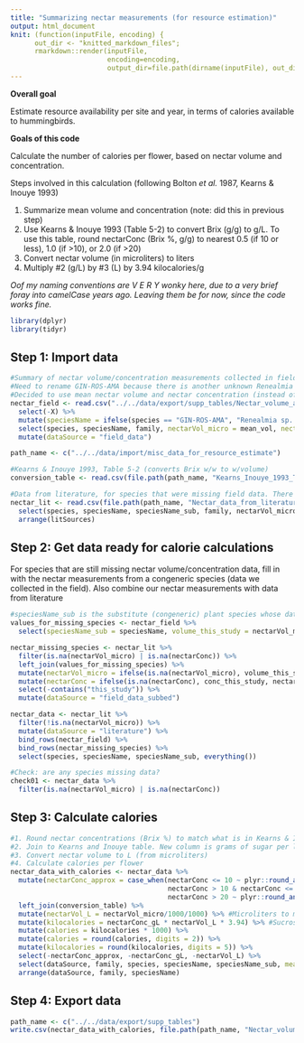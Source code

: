 ```yaml
---
title: "Summarizing nectar measurements (for resource estimation)"
output: html_document
knit: (function(inputFile, encoding) {
      out_dir <- "knitted_markdown_files";
      rmarkdown::render(inputFile,
                        encoding=encoding,
                        output_dir=file.path(dirname(inputFile), out_dir))})
---
```


**Overall goal**

Estimate resource availability per site and year, in terms of calories available to hummingbirds.

**Goals of this code**

Calculate the number of calories per flower, based on nectar volume and concentration.

Steps involved in this calculation (following Bolton *et al.* 1987, Kearns & Inouye 1993)

1. Summarize mean volume and concentration (note: did this in previous step)
2. Use Kearns & Inouye 1993 (Table 5-2) to convert Brix (g/g) to g/L. To use this table, round nectarConc (Brix %, g/g) to nearest 0.5 (if 10 or less), 1.0 (if >10), or 2.0 (if >20)
3. Convert nectar volume (in microliters) to liters
4.  Multiply #2 (g/L) by #3 (L) by 3.94 kilocalories/g

*Oof my naming conventions are V E R Y wonky here, due to a very brief foray into camelCase years ago. Leaving them be for now, since the code works fine.*

```r
library(dplyr)
library(tidyr)
```

## Step 1: Import data
```r
#Summary of nectar volume/concentration measurements collected in field
#Need to rename GIN-ROS-AMA because there is another unknown Renealmia species
#Decided to use mean nectar volume and nectar concentration (instead of median) since that is value most commonly found in literature
nectar_field <- read.csv("../../data/export/supp_tables/Nectar_volume_and_concentration_summary.csv") %>%
  select(-X) %>%
  mutate(speciesName = ifelse(species == "GIN-ROS-AMA", "Renealmia sp. 2", as.character(speciesName))) %>%
  select(species, speciesName, family, nectarVol_micro = mean_vol, nectarConc = mean_conc, everything()) %>%
  mutate(dataSource = "field_data")

path_name <- c("../../data/import/misc_data_for_resource_estimate")

#Kearns & Inouye 1993, Table 5-2 (converts Brix w/w to w/volume)
conversion_table <- read.csv(file.path(path_name, "Kearns_Inouye_1993_Table_5-2.csv"))

#Data from literature, for species that were missing field data. There are still blanks for some species; I will substitute field data from congeneric species in next step
nectar_lit <- read.csv(file.path(path_name, "Nectar_data_from_literature_20200528.csv")) %>%
  select(species, speciesName, speciesName_sub, family, nectarVol_micro, nectarConc, litSite = site, litSources) %>%
  arrange(litSources)
```

## Step 2: Get data ready for calorie calculations

For species that are still missing nectar volume/concentration data, fill in with the nectar measurements from a congeneric species (data we collected in the field). Also combine our nectar measurements with data from literature
```r
#speciesName_sub is the substitute (congeneric) plant species whose data I will use
values_for_missing_species <- nectar_field %>%
  select(speciesName_sub = speciesName, volume_this_study = nectarVol_micro, conc_this_study = nectarConc)

nectar_missing_species <- nectar_lit %>%
  filter(is.na(nectarVol_micro) | is.na(nectarConc)) %>%
  left_join(values_for_missing_species) %>%
  mutate(nectarVol_micro = ifelse(is.na(nectarVol_micro), volume_this_study, nectarVol_micro)) %>%
  mutate(nectarConc = ifelse(is.na(nectarConc), conc_this_study, nectarConc)) %>%
  select(-contains("this_study")) %>%
  mutate(dataSource = "field_data_subbed")

nectar_data <- nectar_lit %>%
  filter(!is.na(nectarVol_micro)) %>%
  mutate(dataSource = "literature") %>%
  bind_rows(nectar_field) %>%
  bind_rows(nectar_missing_species) %>%
  select(species, speciesName, speciesName_sub, everything())

#Check: are any species missing data?
check01 <- nectar_data %>%
  filter(is.na(nectarVol_micro) | is.na(nectarConc))
```

## Step 3: Calculate calories
```r
#1. Round nectar concentrations (Brix %) to match what is in Kearns & Inouye table
#2. Join to Kearns and Inouye table. New column is grams of sugar per liter nectar (nectarConc_gL)
#3. Convert nectar volume to L (from microliters)
#4. Calculate calories per flower
nectar_data_with_calories <- nectar_data %>%
  mutate(nectarConc_approx = case_when(nectarConc <= 10 ~ plyr::round_any(nectarConc,accuracy = 0.5),
                                       nectarConc > 10 & nectarConc <= 20 ~ plyr::round_any(nectarConc,accuracy = 1.0),
                                       nectarConc > 20 ~ plyr::round_any(nectarConc,accuracy = 2.0))) %>%
  left_join(conversion_table) %>%
  mutate(nectarVol_L = nectarVol_micro/1000/1000) %>% #Microliters to milliliters to liters
  mutate(kilocalories = nectarConc_gL * nectarVol_L * 3.94) %>% #Sucrose provides 3.94 kilocalories/g
  mutate(calories = kilocalories * 1000) %>%
  mutate(calories = round(calories, digits = 2)) %>%
  mutate(kilocalories = round(kilocalories, digits = 5)) %>%
  select(-nectarConc_approx, -nectarConc_gL, -nectarVol_L) %>%
  select(dataSource, family, species, speciesName, speciesName_sub, mean_vol = nectarVol_micro, sd_vol,  contains("vol"), mean_conc = nectarConc, sd_conc, contains("conc"), calories, kilocalories, starts_with("numFlowers"), everything()) %>%
  arrange(dataSource, family, speciesName) 
```

## Step 4: Export data
```r
path_name <- c("../../data/export/supp_tables")
write.csv(nectar_data_with_calories, file.path(path_name, "Nectar_volume_concentration_and_calories_summary.csv"))
```

